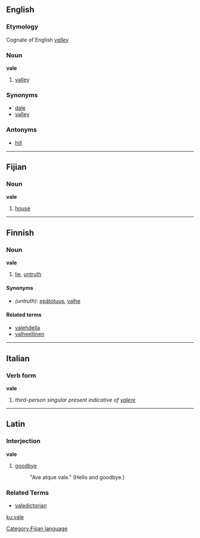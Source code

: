 ==English==
===Etymology===
Cognate of English ''[[valley]]''
===Noun===
'''vale'''

# [[valley]]

===Synonyms===
*[[dale]]
*[[valley]]

===Antonyms===
*[[hill]]

----

==Fijian==
===Noun===
'''vale'''

# [[house]]

----

==Finnish==

===Noun===
'''vale'''

# [[lie]], [[untruth]]

====Synonyms====
*''(untruth)'': [[epätotuus]], [[valhe]]

====Related terms====
*[[valehdella]]
*[[valheellinen]]

----

==Italian==
===Verb form===
'''vale'''

# ''third-person singular present indicative of [[valere]]''

----

==Latin==
===Interjection===
'''vale'''

# [[goodbye]]
#:  "Ave atque vale."  (Hello and goodbye.)

===Related Terms===
*[[valedictorian]]
[[Category:Fijian language]]

[[ku:vale]]